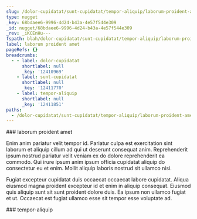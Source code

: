 ```yaml
---
slug: /dolor-cupidatat/sunt-cupidatat/tempor-aliquip/laborum-proident-amet
type: nugget
_key: 68bdaee6-9996-4d24-b43a-4e57f544e309
_id: nugget/68bdaee6-9996-4d24-b43a-4e57f544e309
_rev: _iKCEnHu---
fspath: blah/dolor-cupidatat/sunt-cupidatat/tempor-aliquip/laborum-proident-amet.md
label: laborum proident amet
pageRefs: {}
breadcrumbs:
  - - label: dolor-cupidatat
      shortlabel: null
      _key: '12410969'
    - label: sunt-cupidatat
      shortlabel: null
      _key: '12411770'
    - label: tempor-aliquip
      shortlabel: null
      _key: '12411851'
paths:
  - /dolor-cupidatat/sunt-cupidatat/tempor-aliquip/laborum-proident-amet
---
```


<NuggetArea>
<Nugget slug="/dolor-cupidatat/sunt-cupidatat/tempor-aliquip/laborum-proident-amet" type="nugget" _key="68bdaee6-9996-4d24-b43a-4e57f544e309" _id="nugget/68bdaee6-9996-4d24-b43a-4e57f544e309" _rev="_iKCEnHu---" fspath="blah/dolor-cupidatat/sunt-cupidatat/tempor-aliquip/laborum-proident-amet.md" label="laborum proident amet" paths="/dolor-cupidatat/sunt-cupidatat/tempor-aliquip/laborum-proident-amet">
<NuggetBody>
### laborum proident amet

Enim anim pariatur velit tempor id. Pariatur culpa est exercitation sint laborum et aliquip cillum ad qui ut deserunt consequat anim. Reprehenderit ipsum nostrud pariatur velit veniam ex do dolore reprehenderit ea commodo. Qui irure ipsum anim ipsum officia cupidatat aliquip do consectetur eu et enim. Mollit aliquip laboris nostrud sit ullamco nisi.

Fugiat excepteur cupidatat duis occaecat occaecat labore cupidatat. Aliqua eiusmod magna proident excepteur id et enim in aliquip consequat. Eiusmod quis aliquip sunt sit sunt proident dolore duis. Ea ipsum non ullamco fugiat et ut. Occaecat est fugiat ullamco esse sit tempor esse voluptate ad.

</NuggetBody>
<Breadcrumbs>
<Crumbs>
<Crumb _key="12410969" label="dolor-cupidatat" /><Crumb _key="12411770" label="sunt-cupidatat" /><Crumb _key="12411851" label="tempor-aliquip" />
</Crumbs>
</Breadcrumbs>
</Nugget>

<NuggetsInbound>
</NuggetsInbound>
<NuggetsOutbound>
</NuggetsOutbound>
</NuggetArea>
<PassagesInbound>
<Passage direction="inbound" type="passage" _key="12411851" _id="passage/12411851" _rev="_iKCEnHq---" label="tempor-aliquip" passage="tempor-aliquip" fspath="blah/dolor-cupidatat/sunt-cupidatat/tempor-aliquip" paths="/dolor-cupidatat/sunt-cupidatat/tempor-aliquip" slug="/dolor-cupidatat/sunt-cupidatat/tempor-aliquip">
<NuggetBody>
### tempor-aliquip

</NuggetBody>
<Breadcrumbs>
<Crumbs>
<Crumb _key="12410969" label="dolor-cupidatat" /><Crumb _key="12411770" label="sunt-cupidatat" />
</Crumbs>
</Breadcrumbs>
</Passage>

</PassagesInbound>
<PassagesOutbound>
</PassagesOutbound>